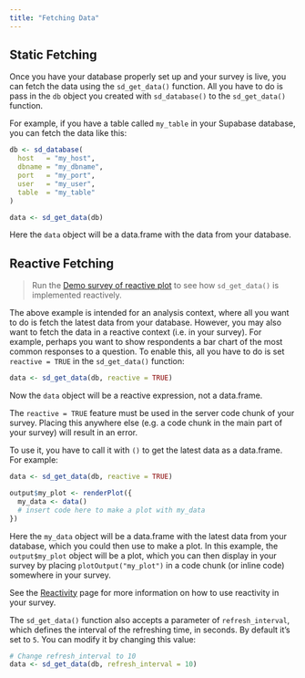 ```yaml
---
title: "Fetching Data"
---
```


## Static Fetching

Once you have your database properly set up and your survey is live, you can fetch the data using the `sd_get_data()` function. All you have to do is pass in the `db` object you created with `sd_database()` to the `sd_get_data()` function. 

For example, if you have a table called `my_table` in your Supabase database, you can fetch the data like this:

```r
db <- sd_database(
  host   = "my_host",
  dbname = "my_dbname",
  port   = "my_port",
  user   = "my_user",
  table  = "my_table"
)

data <- sd_get_data(db)
```

Here the `data` object will be a data.frame with the data from your database.

## Reactive Fetching

> Run the [Demo survey of reactive plot](https://github.com/surveydown-dev/demo-reactive-plot) to see how `sd_get_data()` is implemented reactively.

The above example is intended for an analysis context, where all you want to do is fetch the latest data from your database. However, you may also want to fetch the data in a reactive context (i.e. in your survey). For example, perhaps you want to show respondents a bar chart of the most common responses to a question. To enable this, all you have to do is set `reactive = TRUE` in the `sd_get_data()` function:

```r
data <- sd_get_data(db, reactive = TRUE)
```

Now the `data` object will be a reactive expression, not a data.frame. 

::: {.callout-important}

The `reactive = TRUE` feature must be used in the server code chunk of your survey. Placing this anywhere else (e.g. a code chunk in the main part of your survey) will result in an error.

:::

To use it, you have to call it with `()` to get the latest data as a data.frame. For example:

```r
data <- sd_get_data(db, reactive = TRUE)

output$my_plot <- renderPlot({  
  my_data <- data()
  # insert code here to make a plot with my_data
})
```

Here the `my_data` object will be a data.frame with the latest data from your database, which you could then use to make a plot. In this example, the `output$my_plot` object will be a plot, which you can then display in your survey by placing `plotOutput("my_plot")` in a code chunk (or inline code) somewhere in your survey.

See the [Reactivity](reactivity.qmd) page for more information on how to use reactivity in your survey.

::: {.callout-tip}

The `sd_get_data()` function also accepts a parameter of `refresh_interval`, which defines the interval of the refreshing time, in seconds. By default it's set to `5`. You can modify it by changing this value:

```r
# Change refresh_interval to 10
data <- sd_get_data(db, refresh_interval = 10)
```

:::